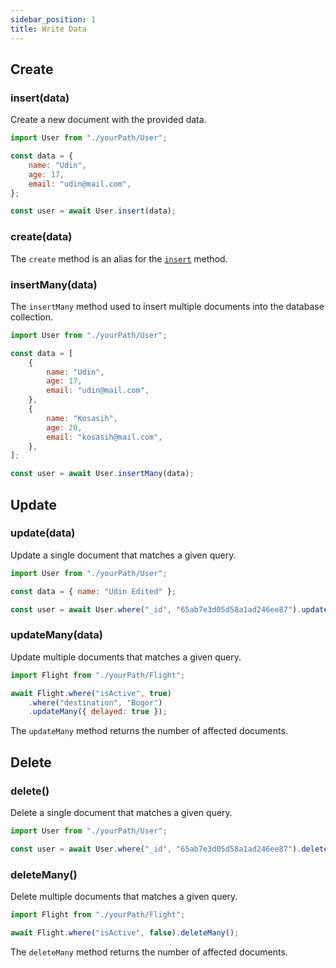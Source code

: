 ```yaml
---
sidebar_position: 1
title: Write Data
---
```



## Create

### insert(data)

Create a new document with the provided data.

```js
import User from "./yourPath/User";

const data = {
	name: "Udin",
	age: 17,
	email: "udin@mail.com",
};

const user = await User.insert(data);
```

### create(data)

The `create` method is an alias for the [`insert`](#insertdata) method.

### insertMany(data)

The `insertMany` method used to insert multiple documents into the database collection.

```js
import User from "./yourPath/User";

const data = [
	{
		name: "Udin",
		age: 17,
		email: "udin@mail.com",
	},
	{
		name: "Kosasih",
		age: 20,
		email: "kosasih@mail.com",
	},
];

const user = await User.insertMany(data);
```

## Update

### update(data)

Update a single document that matches a given query.

```js
import User from "./yourPath/User";

const data = { name: "Udin Edited" };

const user = await User.where("_id", "65ab7e3d05d58a1ad246ee87").update(data);
```

### updateMany(data)

Update multiple documents that matches a given query.

```js
import Flight from "./yourPath/Flight";

await Flight.where("isActive", true)
	.where("destination", "Bogor")
	.updateMany({ delayed: true });
```

The `updateMany` method returns the number of affected documents.

## Delete

### delete()

Delete a single document that matches a given query.

```js
import User from "./yourPath/User";

const user = await User.where("_id", "65ab7e3d05d58a1ad246ee87").delete();
```

### deleteMany()

Delete multiple documents that matches a given query.

```js
import Flight from "./yourPath/Flight";

await Flight.where("isActive", false).deleteMany();
```

The `deleteMany` method returns the number of affected documents.

<Sponsor />
